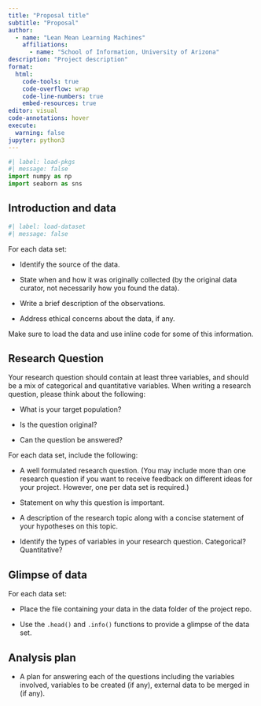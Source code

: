 ```yaml
---
title: "Proposal title"
subtitle: "Proposal"
author: 
  - name: "Lean Mean Learning Machines"
    affiliations:
      - name: "School of Information, University of Arizona"
description: "Project description"
format:
  html:
    code-tools: true
    code-overflow: wrap
    code-line-numbers: true
    embed-resources: true
editor: visual
code-annotations: hover
execute:
  warning: false
jupyter: python3
---
```


```python
#| label: load-pkgs
#| message: false
import numpy as np
import seaborn as sns
```

## Introduction and data

```python
#| label: load-dataset
#| message: false
```

For each data set:

- Identify the source of the data.

- State when and how it was originally collected (by the original data curator, not necessarily how you found the data).

- Write a brief description of the observations.

- Address ethical concerns about the data, if any.

Make sure to load the data and use inline code for some of this information.

## Research Question

Your research question should contain at least three variables, and should be a mix of categorical and quantitative variables. When writing a research question, please think about the following:

- What is your target population?

- Is the question original?

- Can the question be answered?

For each data set, include the following:

- A well formulated research question. (You may include more than one research question if you want to receive feedback on different ideas for your project. However, one per data set is required.)

- Statement on why this question is important.

- A description of the research topic along with a concise statement of your hypotheses on this topic.

- Identify the types of variables in your research question. Categorical? Quantitative?

## Glimpse of data

For each data set:

- Place the file containing your data in the data folder of the project repo.

- Use the `.head()` and `.info()` functions to provide a glimpse of the data set.

## Analysis plan

-   A plan for answering each of the questions including the variables involved, variables to be created (if any), external data to be merged in (if any).



